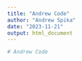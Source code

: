 ```yaml
---
title: "Andrew Code"
author: "Andrew Spika"
date: "2023-11-21"
output: html_document
---
```


```r
# Andrew Code

```

